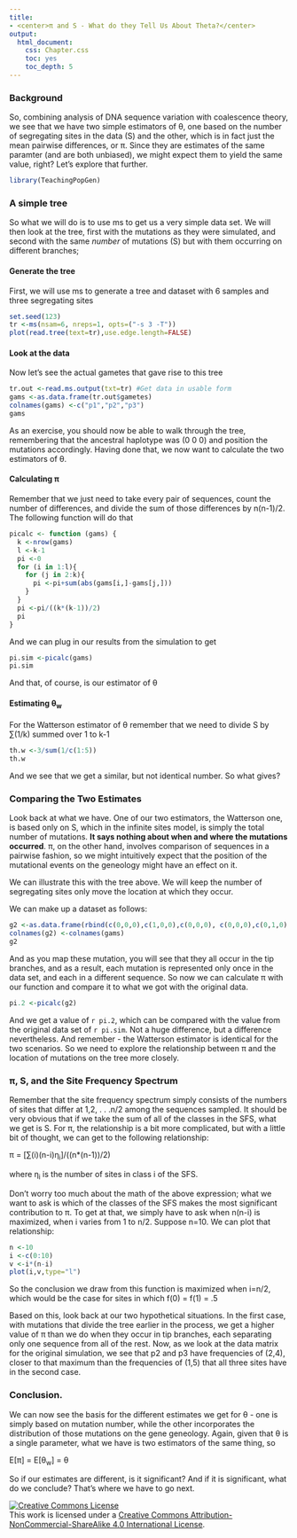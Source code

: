 ```yaml
---
title: 
- <center>π and S - What do they Tell Us About Theta?</center>
output:
  html_document:
    css: Chapter.css
    toc: yes
    toc_depth: 5
---
```


### Background

So, combining analysis of DNA sequence variation with coalescence theory, we see that we have two simple estimators of &theta;, one based on the number of segregating sites in the data (S) and the other, which is in fact just the mean pairwise differences, or π.  Since they are estimates of the same paramter (and are both unbiased), we might expect them to yield the same value, right?  Let's explore that further.

```r

library(TeachingPopGen)
```

### A simple tree

So what we will do is to use ms to get us a very simple data set.  We will then look at the tree, first with the mutations as they were simulated, and second with the same *number* of mutations (S) but with them occurring on different branches;

#### Generate the tree

First, we will use ms to generate a tree and dataset with 6 samples and three segregating sites
```r

set.seed(123)
tr <-ms(nsam=6, nreps=1, opts=("-s 3 -T"))
plot(read.tree(text=tr),use.edge.length=FALSE)
```

#### Look at the data

Now let's  see the actual gametes that gave rise to this tree
```r
tr.out <-read.ms.output(txt=tr) #Get data in usable form
gams <-as.data.frame(tr.out$gametes)
colnames(gams) <-c("p1","p2","p3")
gams
```
As an exercise, you should now be able to walk through the tree, remembering that the ancestral haplotype was (0 0 0) and position the mutations accordingly.  Having done that, we now want to calculate the two estimators of &theta;.

#### Calculating π

Remember that we just need to take every pair of sequences, count the number of differences, and divide the sum of those differences by n(n-1)/2.  The following function will do that

```r
picalc <- function (gams) {
  k <-nrow(gams)
  l <-k-1
  pi <-0
  for (i in 1:l){
    for (j in 2:k){
      pi <-pi+sum(abs(gams[i,]-gams[j,]))
    }
  }
  pi <-pi/((k*(k-1))/2)
  pi
}
```
And we can plug in our results from the simulation to get
```r
pi.sim <-picalc(gams)
pi.sim
```
And that, of course, is our estimator of &theta;

#### Estimating &theta;<sub>w</sub>

For the Watterson estimator of &theta; remember that  we need to divide S by ∑(1/k) summed over 1 to k-1
```r
th.w <-3/sum(1/c(1:5))
th.w
```
And we see that we get a similar, but not identical number.  So what gives?  

### Comparing the Two Estimates

Look back at what we have.  One of our two estimators, the Watterson one, is based only on S, which in the infinite sites model, is simply the total number of mutations.  **It says nothing about when and where the mutations occurred**.  π, on the other hand, involves comparison of sequences in a pairwise fashion, so we might intuitively expect that the position of the mutational events on the geneology might have an effect on it.

We can illustrate this with the tree above.  We will keep the number of segregating sites only move the location at which they occur.

We can make up a dataset as follows:


```r
g2 <-as.data.frame(rbind(c(0,0,0),c(1,0,0),c(0,0,0), c(0,0,0),c(0,1,0),c(0,0,1)))
colnames(g2) <-colnames(gams)
g2
```
And as you map these mutation, you will see that they all occur in the tip branches, and as a result, each mutation is represented only once in the data set, and each in a different sequence.  So now we can calculate π with our function and compare it to what we got with the original data.

```r
pi.2 <-picalc(g2)
```
And we get a value of `r pi.2`, which can be compared with the value from the original data set of `r pi.sim`.  Not a huge difference, but a difference nevertheless.  And remember - the Watterson estimator is identical for the two scenarios.  So we need to explore the relationship between π and the location of mutations on the tree more closely.

### π, S, and the Site Frequency Spectrum

Remember that the site frequency spectrum simply consists of the numbers of sites that differ at 1,2, . . .n/2 among the sequences sampled.  It should be very obvious that if we take the sum of all of the classes in the SFS, what we get is S.  For π, the relationship is a bit more complicated, but with a little bit of thought, we can get to the following relationship:

π = [∑(i)(n-i)&eta;<sub>i</sub>]/((n*(n-1))/2)

where &eta;<sub>i</sub> is the number of sites in class i of the SFS.

Don't worry too much about the math of the above expression; what we want to ask is which of the classes of the SFS makes the most significant contribution to π.  To get at that, we simply have to ask when n(n-i) is maximized, when i varies from 1 to n/2.  Suppose n=10.  We can plot that relationship:


```r
n <-10
i <-c(0:10)
v <-i*(n-i)
plot(i,v,type="l")
```
So the conclusion we draw from this function is maximized when i=n/2, which would be the case for sites in which f(0) = f(1) = .5


Based on this, look back at our two hypothetical situations.  In the first case, with mutations that divide the tree earlier in the process, we get a higher value of π than we do when they occur in tip branches, each separating only one sequence from all of the rest.  Now, as we look at the data matrix for the original simulation, we see that p2 and p3 have frequencies of (2,4), closer to that maximum than the frequencies of (1,5) that all three sites have in the second case.

### Conclusion.  

We can now see the basis for the different estimates we get for &theta; - one is simply based on mutation number, while the other incorporates the distribution of those mutations on the gene geneology.  Again, given that &theta; is a single parameter, what we have is two estimators of the same thing, so

E[π] = E[&theta;<sub>w</sub>] = &theta;

So if our estimates are different, is it significant?  And if it is significant, what do we conclude?  That's where we have to go next.

<a rel="license" href="http://creativecommons.org/licenses/by-nc-sa/4.0/deed.en_US"><img alt="Creative Commons License" style="border-width:0" src="http://i.creativecommons.org/l/by-nc-sa/4.0/88x31.png" /></a><br />This work is licensed under a <a rel="license" href="http://creativecommons.org/licenses/by-nc-sa/4.0/deed.en_US">Creative Commons Attribution-NonCommercial-ShareAlike 4.0 International License</a>.
